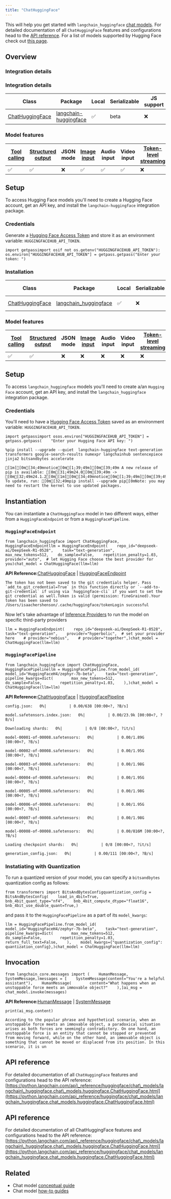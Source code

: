 ```yaml
---
title: "ChatHuggingFace"
---
```


This will help you get started with `langchain_huggingface` [chat models](/src/oss/concepts/chat_models). For detailed documentation of all `ChatHuggingFace` features and configurations head to the [API reference](https://python.langchain.com/api_reference/huggingface/chat_models/langchain_huggingface.chat_models.huggingface.ChatHuggingFace.html). For a list of models supported by Hugging Face check out [this page](https://huggingface.co/models).

## Overview

### Integration details

### Integration details

| Class                                                                                                                                                    | Package                                                                                    | Local | Serializable | JS support | Package downloads                                                                             | Package latest                                                                             |
| -------------------------------------------------------------------------------------------------------------------------------------------------------- | ------------------------------------------------------------------------------------------ | ----- | ------------ | ---------- | --------------------------------------------------------------------------------------------- | ------------------------------------------------------------------------------------------ |
| [ChatHuggingFace](https://python.langchain.com/api_reference/huggingface/chat_models/langchain_huggingface.chat_models.huggingface.ChatHuggingFace.html) | [langchain-huggingface](https://python.langchain.com/api_reference/huggingface/index.html) | ✅     | beta         | ❌          | ![PyPI - Downloads](/images/oss/integrations/chat/huggingface/pypi/dm/langchain_huggingface) | ![PyPI - Version](/images/oss/integrations/chat/huggingface/pypi/v/langchain_huggingface) |

### Model features

| [Tool calling](/src/oss/how_to/tool_calling) | [Structured output](/src/oss/how_to/structured_output) | JSON mode | [Image input](/src/oss/how_to/multimodal_inputs) | Audio input | Video input | [Token-level streaming](/src/oss/how_to/chat_streaming) | Native async | [Token usage](/src/oss/how_to/chat_token_usage_tracking) | [Logprobs](/src/oss/how_to/logprobs) |
| ------------------------------------------ | ---------------------------------------------------- | --------- | ---------------------------------------------- | ----------- | ----------- | ----------------------------------------------------- | ------------ | ------------------------------------------------------ | ---------------------------------- |
| ✅                                          | ✅                                                    | ❌         | ✅                                              | ✅           | ✅           | ❌                                                     | ✅            | ✅                                                      | ❌                                  |

## Setup

To access Hugging Face models you'll need to create a Hugging Face account, get an API key, and install the `langchain-huggingface` integration package.

### Credentials

Generate a [Hugging Face Access Token](https://huggingface.co/oss/hub/security-tokens) and store it as an environment variable: `HUGGINGFACEHUB_API_TOKEN`.

```
import getpassimport osif not os.getenv("HUGGINGFACEHUB_API_TOKEN"):    os.environ["HUGGINGFACEHUB_API_TOKEN"] = getpass.getpass("Enter your token: ")
```

### Installation

| Class                                                                                                                                                    | Package                                                                                     | Local | Serializable | JS support | Package downloads                                                                             | Package latest                                                                             |
| -------------------------------------------------------------------------------------------------------------------------------------------------------- | ------------------------------------------------------------------------------------------- | ----- | ------------ | ---------- | --------------------------------------------------------------------------------------------- | ------------------------------------------------------------------------------------------ |
| [ChatHuggingFace](https://python.langchain.com/api_reference/huggingface/chat_models/langchain_huggingface.chat_models.huggingface.ChatHuggingFace.html) | [langchain\_huggingface](https://python.langchain.com/api_reference/huggingface/index.html) | ✅     | ❌            | ❌          | ![PyPI - Downloads](/images/oss/integrations/chat/huggingface/pypi/dm/langchain_huggingface) | ![PyPI - Version](/images/oss/integrations/chat/huggingface/pypi/v/langchain_huggingface) |

### Model features

| [Tool calling](/src/oss/how_to/tool_calling) | [Structured output](/src/oss/how_to/structured_output) | JSON mode | [Image input](/src/oss/how_to/multimodal_inputs) | Audio input | Video input | [Token-level streaming](/src/oss/how_to/chat_streaming) | Native async | [Token usage](/src/oss/how_to/chat_token_usage_tracking) | [Logprobs](/src/oss/how_to/logprobs) |
| ------------------------------------------ | ---------------------------------------------------- | --------- | ---------------------------------------------- | ----------- | ----------- | ----------------------------------------------------- | ------------ | ------------------------------------------------------ | ---------------------------------- |
| ✅                                          | ✅                                                    | ❌         | ❌                                              | ❌           | ❌           | ❌                                                     | ❌            | ❌                                                      | ❌                                  |

## Setup

To access `langchain_huggingface` models you'll need to create a/an `Hugging Face` account, get an API key, and install the `langchain_huggingface` integration package.

### Credentials

You'll need to have a [Hugging Face Access Token](https://huggingface.co/oss/hub/security-tokens) saved as an environment variable: `HUGGINGFACEHUB_API_TOKEN`.

```
import getpassimport osos.environ["HUGGINGFACEHUB_API_TOKEN"] = getpass.getpass(    "Enter your Hugging Face API key: ")
```

```
%pip install --upgrade --quiet  langchain-huggingface text-generation transformers google-search-results numexpr langchainhub sentencepiece jinja2 bitsandbytes accelerate
```

```
[1m[[0m[34;49mnotice[0m[1;39;49m][0m[39;49m A new release of pip is available: [0m[31;49m24.0[0m[39;49m -> [0m[32;49m24.1.2[0m[1m[[0m[34;49mnotice[0m[1;39;49m][0m[39;49m To update, run: [0m[32;49mpip install --upgrade pip[0mNote: you may need to restart the kernel to use updated packages.
```

## Instantiation

You can instantiate a `ChatHuggingFace` model in two different ways, either from a `HuggingFaceEndpoint` or from a `HuggingFacePipeline`.

### `HuggingFaceEndpoint`

```
from langchain_huggingface import ChatHuggingFace, HuggingFaceEndpointllm = HuggingFaceEndpoint(    repo_id="deepseek-ai/DeepSeek-R1-0528",    task="text-generation",    max_new_tokens=512,    do_sample=False,    repetition_penalty=1.03,    provider="auto",  # let Hugging Face choose the best provider for you)chat_model = ChatHuggingFace(llm=llm)
```

**API Reference:**[ChatHuggingFace](https://python.langchain.com/api_reference/huggingface/chat_models/langchain_huggingface.chat_models.huggingface.ChatHuggingFace.html) | [HuggingFaceEndpoint](https://python.langchain.com/api_reference/huggingface/llms/langchain_huggingface.llms.huggingface_endpoint.HuggingFaceEndpoint.html)

```
The token has not been saved to the git credentials helper. Pass `add_to_git_credential=True` in this function directly or `--add-to-git-credential` if using via `huggingface-cli` if you want to set the git credential as well.Token is valid (permission: fineGrained).Your token has been saved to /Users/isaachershenson/.cache/huggingface/tokenLogin successful
```

Now let's take advantage of [Inference Providers](https://huggingface.co/oss/inference-providers) to run the model on specific third-party providers

```
llm = HuggingFaceEndpoint(    repo_id="deepseek-ai/DeepSeek-R1-0528",    task="text-generation",    provider="hyperbolic",  # set your provider here    # provider="nebius",    # provider="together",)chat_model = ChatHuggingFace(llm=llm)
```

### `HuggingFacePipeline`

```
from langchain_huggingface import ChatHuggingFace, HuggingFacePipelinellm = HuggingFacePipeline.from_model_id(    model_id="HuggingFaceH4/zephyr-7b-beta",    task="text-generation",    pipeline_kwargs=dict(        max_new_tokens=512,        do_sample=False,        repetition_penalty=1.03,    ),)chat_model = ChatHuggingFace(llm=llm)
```

**API Reference:**[ChatHuggingFace](https://python.langchain.com/api_reference/huggingface/chat_models/langchain_huggingface.chat_models.huggingface.ChatHuggingFace.html) | [HuggingFacePipeline](https://python.langchain.com/api_reference/huggingface/llms/langchain_huggingface.llms.huggingface_pipeline.HuggingFacePipeline.html)

```
config.json:   0%|          | 0.00/638 [00:00<?, ?B/s]
```

```
model.safetensors.index.json:   0%|          | 0.00/23.9k [00:00<?, ?B/s]
```

```
Downloading shards:   0%|          | 0/8 [00:00<?, ?it/s]
```

```
model-00001-of-00008.safetensors:   0%|          | 0.00/1.89G [00:00<?, ?B/s]
```

```
model-00002-of-00008.safetensors:   0%|          | 0.00/1.95G [00:00<?, ?B/s]
```

```
model-00003-of-00008.safetensors:   0%|          | 0.00/1.98G [00:00<?, ?B/s]
```

```
model-00004-of-00008.safetensors:   0%|          | 0.00/1.95G [00:00<?, ?B/s]
```

```
model-00005-of-00008.safetensors:   0%|          | 0.00/1.98G [00:00<?, ?B/s]
```

```
model-00006-of-00008.safetensors:   0%|          | 0.00/1.95G [00:00<?, ?B/s]
```

```
model-00007-of-00008.safetensors:   0%|          | 0.00/1.98G [00:00<?, ?B/s]
```

```
model-00008-of-00008.safetensors:   0%|          | 0.00/816M [00:00<?, ?B/s]
```

```
Loading checkpoint shards:   0%|          | 0/8 [00:00<?, ?it/s]
```

```
generation_config.json:   0%|          | 0.00/111 [00:00<?, ?B/s]
```

### Instatiating with Quantization

To run a quantized version of your model, you can specify a `bitsandbytes` quantization config as follows:

```
from transformers import BitsAndBytesConfigquantization_config = BitsAndBytesConfig(    load_in_4bit=True,    bnb_4bit_quant_type="nf4",    bnb_4bit_compute_dtype="float16",    bnb_4bit_use_double_quant=True,)
```

and pass it to the `HuggingFacePipeline` as a part of its `model_kwargs`:

```
llm = HuggingFacePipeline.from_model_id(    model_id="HuggingFaceH4/zephyr-7b-beta",    task="text-generation",    pipeline_kwargs=dict(        max_new_tokens=512,        do_sample=False,        repetition_penalty=1.03,        return_full_text=False,    ),    model_kwargs={"quantization_config": quantization_config},)chat_model = ChatHuggingFace(llm=llm)
```

## Invocation

```
from langchain_core.messages import (    HumanMessage,    SystemMessage,)messages = [    SystemMessage(content="You're a helpful assistant"),    HumanMessage(        content="What happens when an unstoppable force meets an immovable object?"    ),]ai_msg = chat_model.invoke(messages)
```

**API Reference:**[HumanMessage](https://python.langchain.com/api_reference/core/messages/langchain_core.messages.human.HumanMessage.html) | [SystemMessage](https://python.langchain.com/api_reference/core/messages/langchain_core.messages.system.SystemMessage.html)

```
print(ai_msg.content)
```

```
According to the popular phrase and hypothetical scenario, when an unstoppable force meets an immovable object, a paradoxical situation arises as both forces are seemingly contradictory. On one hand, an unstoppable force is an entity that cannot be stopped or prevented from moving forward, while on the other hand, an immovable object is something that cannot be moved or displaced from its position. In this scenario, it is un
```

## API reference

For detailed documentation of all `ChatHuggingFace` features and configurations head to the API reference: [https://python.langchain.com/api\_reference/huggingface/chat\_models/langchain\_huggingface.chat\_models.huggingface.ChatHuggingFace.html](https://python.langchain.com/api_reference/huggingface/chat_models/langchain_huggingface.chat_models.huggingface.ChatHuggingFace.html)

## API reference

For detailed documentation of all ChatHuggingFace features and configurations head to the API reference: [https://python.langchain.com/api\_reference/huggingface/chat\_models/langchain\_huggingface.chat\_models.huggingface.ChatHuggingFace.html](https://python.langchain.com/api_reference/huggingface/chat_models/langchain_huggingface.chat_models.huggingface.ChatHuggingFace.html)

## Related

* Chat model [conceptual guide](/src/oss/concepts/chat_models)
* Chat model [how-to guides](/src/oss/how_to/#chat-models)
